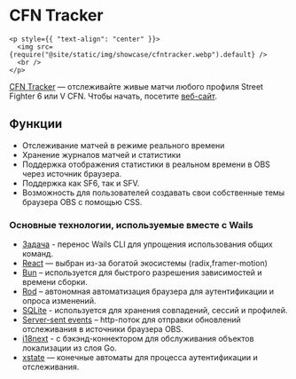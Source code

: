 # CFN Tracker

```mdx-code-block
<p style={{ "text-align": "center" }}>
  <img src={require("@site/static/img/showcase/cfntracker.webp").default} />
  <br />
</p>
```

[CFN Tracker](https://github.com/williamsjokvist/cfn-tracker) — отслеживайте живые матчи любого профиля Street Fighter 6 или V CFN. Чтобы начать, посетите [веб-сайт](https://cfn.williamsjokvist.se/).

## Функции
- Отслеживание матчей в режиме реального времени
- Хранение журналов матчей и статистики
- Поддержка отображения статистики в реальном времени в OBS через источник браузера.
- Поддержка как SF6, так и SFV.
- Возможность для пользователей создавать свои собственные темы браузера OBS с помощью CSS.

### Основные технологии, используемые вместе с Wails
- [Задача](https://github.com/go-task/task) - перенос Wails CLI для упрощения использования общих команд.
- [React](https://github.com/facebook/react) — выбран из-за богатой экосистемы (radix,framer-motion)
- [Bun](https://github.com/oven-sh/bun) – используется для быстрого разрешения зависимостей и времени сборки.
- [Rod](https://github.com/go-rod/rod) – автономная автоматизация браузера для аутентификации и опроса изменений.
- [SQLite](https://github.com/mattn/go-sqlite3) - используется для хранения совпадений, сессий и профилей.
- [Server-sent events](https://developer.mozilla.org/en-US/docs/Web/API/Server-sent_events) – http-поток для отправки обновлений отслеживания в источники браузера OBS.
- [i18next](https://github.com/i18next/) - с бэкэнд-коннектором для обслуживания объектов локализации из слоя Go.
- [xstate](https://github.com/statelyai/xstate) — конечные автоматы для процесса аутентификации и отслеживания.
